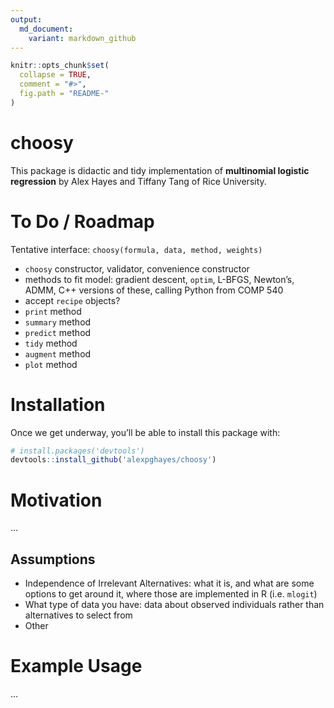 ```yaml
---
output:
  md_document:
    variant: markdown_github
---
```


<!-- README.md is generated from README.Rmd. Please edit that file -->

```r
knitr::opts_chunk$set(
  collapse = TRUE,
  comment = "#>",
  fig.path = "README-"
)
```

# choosy

This package is didactic and tidy implementation of **multinomial logistic regression** by Alex Hayes and Tiffany Tang of Rice University.

# To Do / Roadmap

Tentative interface: `choosy(formula, data, method, weights)`

* `choosy` constructor, validator, convenience constructor
* methods to fit model: gradient descent, `optim`, L-BFGS, Newton's, ADMM, C++ versions of these, calling Python from COMP 540
* accept `recipe` objects?
* `print` method
* `summary` method
* `predict` method
* `tidy` method
* `augment` method
* `plot` method

# Installation

Once we get underway, you'll be able to install this package with:

```r
# install.packages('devtools')
devtools::install_github('alexpghayes/choosy')
```

# Motivation

...

## Assumptions

* Independence of Irrelevant Alternatives: what it is, and what are some options to get around it, where those are implemented in R (i.e. `mlogit`)
* What type of data you have: data about observed individuals rather than alternatives to select from
* Other

# Example Usage

...
